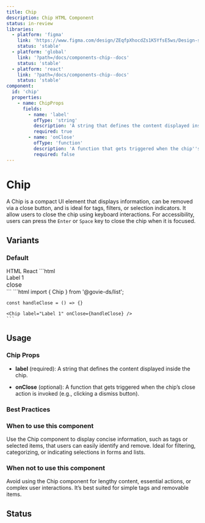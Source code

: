 ```yaml
---
title: Chip
description: Chip HTML Component
status: in-review
libraries:
  - platform: 'figma'
    link: 'https://www.figma.com/design/ZEqfpXhocdZs1K5YfsE5ws/Design-system?node-id=1668-2029'
    status: 'stable'
  - platform: 'global'
    link: '?path=/docs/components-chip--docs'
    status: 'stable'
  - platform: 'react'
    link: '?path=/docs/components-chip--docs'
    status: 'stable'
component:
  id: 'chip'
  properties:
    - name: ChipProps
      fields:
        - name: 'label'
          ofType: 'string'
          description: 'A string that defines the content displayed inside the chip.'
          required: true
        - name: 'onClose'
          ofType: 'function'
          description: 'A function that gets triggered when the chip''s close action is invoked (e.g., clicking a dismiss button).'
          required: false
---
```


# Chip

A Chip is a compact UI element that displays information, can be removed via a close button, and is ideal for tags, filters, or selection indicators.
It allow users to close the chip using keyboard interactions. For accessibility, users can press the `Enter` or `Space` key to close the chip when it is focused.

## Variants

### Default

<ComponentContainer>
  <Chip label="Label 1" />
</ComponentContainer>

<ComponentContainer>
  <Chip label="Label 2" />
</ComponentContainer>

<ComponentContainer>
  <Chip label="Label 3" />
</ComponentContainer>

<Tabs id="tab0">
  <TabList>
    <TabItem value="tab01" checked>HTML</TabItem>
    <TabItem value="tab02">React</TabItem>
  </TabList>
  <TabPanel value="tab01">        
    ```html
    <div class="gi-chip" aria-label="chip: Label 1" aria-describedby="chip-description" tabindex="0">
        <span id="chip-description">Label 1</span>
        <div role="button" aria-label="remove chip">
            <span role="presentation" class="material-symbols-outlined gi-block" style="font-size:16px">close</span>
        </div>
    </div>
    ```
  </TabPanel>
  <TabPanel value="tab02">        
    ```html
    import { Chip } from '@govie-ds/list';

    const handleClose = () => {}

    <Chip label="Label 1" onClose={handleClose} />
    ```

  </TabPanel>
</Tabs>

## Usage

<ComponentPropertiesTable componentId="chip" />

### Chip Props

- **label** (required): A string that defines the content displayed inside the chip.

- **onClose** (optional): A function that gets triggered when the chip’s close action is invoked (e.g., clicking a dismiss button).

### Best Practices

### When to use this component

Use the Chip component to display concise information, such as tags or selected items, that users can easily identify and remove. Ideal for filtering, categorizing, or indicating selections in forms and lists.

### When not to use this component

Avoid using the Chip component for lengthy content, essential actions, or complex user interactions. It’s best suited for simple tags and removable items.

## Status

<ComponentStatusBlock componentId="chip" />

